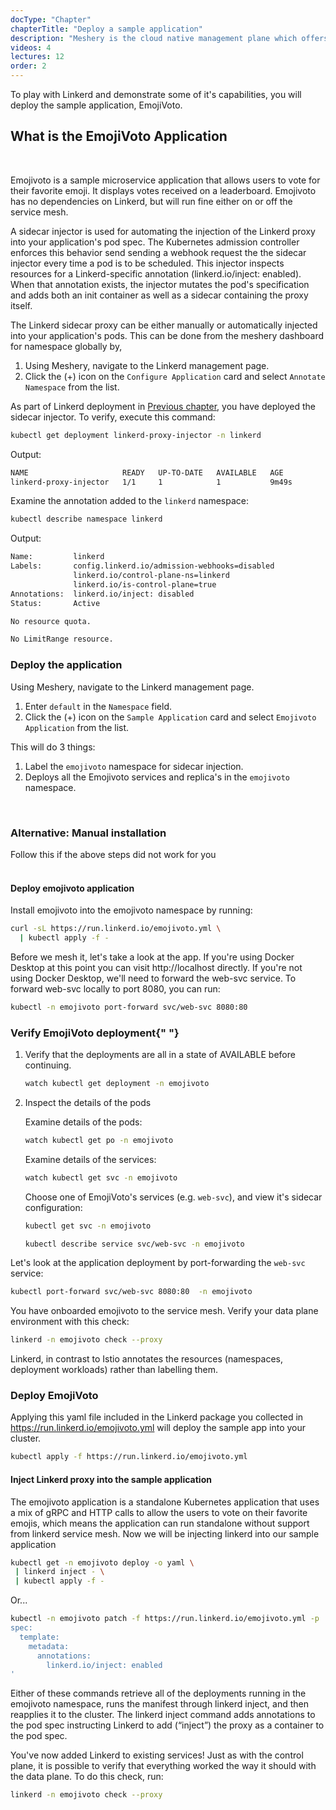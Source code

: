 ```yaml
---
docType: "Chapter"
chapterTitle: "Deploy a sample application"
description: "Meshery is the cloud native management plane which offers lifecycle, configuration, and performance management of service meshes and their workloads."
videos: 4
lectures: 12
order: 2
---
```




<ChapterStyle>

To play with Linkerd and demonstrate some of it's capabilities, you will deploy the sample application, EmojiVoto.

<h2 className="chapter-sub-heading">What is the EmojiVoto Application </h2>
<br />

Emojivoto is a sample microservice application that allows users to vote for their favorite emoji.
It displays votes received on a leaderboard. Emojivoto has no dependencies on Linkerd, but will run
fine either on or off the service mesh.

A sidecar injector is used for automating the injection of the Linkerd proxy into your application's pod spec. The Kubernetes admission controller enforces this behavior send
sending a webhook request the the sidecar injector every time a pod is to be scheduled. This injector inspects resources for a Linkerd-specific annotation (linkerd.io/inject: enabled).
When that annotation exists, the injector mutates the pod's specification and adds both an init container as well as a sidecar containing the proxy itself.

The Linkerd sidecar proxy can be either manually or automatically injected into your application's pods. This can be done from the meshery dashboard for namespace globally by,

1. Using Meshery, navigate to the Linkerd management page.
1. Click the (+) icon on the `Configure Application` card and select `Annotate Namespace` from the list.

As part of Linkerd deployment in [Previous chapter](./getting-started), you have deployed the sidecar injector.
To verify, execute this command:

```sh
kubectl get deployment linkerd-proxy-injector -n linkerd
```

Output:

```sh
NAME                     READY   UP-TO-DATE   AVAILABLE   AGE
linkerd-proxy-injector   1/1     1            1           9m49s
```

Examine the annotation added to the `linkerd` namespace:

```sh
kubectl describe namespace linkerd
```

Output:

```sh
Name:         linkerd
Labels:       config.linkerd.io/admission-webhooks=disabled
              linkerd.io/control-plane-ns=linkerd
              linkerd.io/is-control-plane=true
Annotations:  linkerd.io/inject: disabled
Status:       Active

No resource quota.

No LimitRange resource.
```

<h3 className="chapter-sub-heading"> Deploy the application</h3>

Using Meshery, navigate to the Linkerd management page.

1. Enter `default` in the `Namespace` field.
1. Click the (+) icon on the `Sample Application` card and select `Emojivoto Application` from the list.

This will do 3 things:

1. Label the `emojivoto` namespace for sidecar injection.
1. Deploys all the Emojivoto services and replica's in the `emojivoto` namespace.

<br />
<h3>Alternative: Manual installation </h3>
Follow this if the above steps did not work for you
<br />
<br />

<h4 className="chapter-alt-heading"> Deploy emojivoto application</h4>

Install emojivoto into the emojivoto namespace by running:

```sh
curl -sL https://run.linkerd.io/emojivoto.yml \
  | kubectl apply -f -
```

Before we mesh it, let's take a look at the app.
If you're using Docker Desktop at this point you can visit http://localhost directly.
If you're not using Docker Desktop, we'll need to forward the web-svc service.
To forward web-svc locally to port 8080, you can run:

```sh
kubectl -n emojivoto port-forward svc/web-svc 8080:80
```

<h3 className="chapter-sub-heading">
  <a name="verify"></a> Verify EmojiVoto deployment{" "}
</h3>

1. Verify that the deployments are all in a state of AVAILABLE before continuing.

   ```sh
   watch kubectl get deployment -n emojivoto
   ```

2. Inspect the details of the pods

   Examine details of the pods:

   ```sh
   watch kubectl get po -n emojivoto
   ```

   Examine details of the services:

   ```sh
   watch kubectl get svc -n emojivoto
   ```

   Choose one of EmojiVoto's services (e.g. `web-svc`), and view it's sidecar configuration:

   ```sh
   kubectl get svc -n emojivoto

   kubectl describe service svc/web-svc -n emojivoto
   ```

Let's look at the application deployment by port-forwarding the `web-svc` service:

```sh
kubectl port-forward svc/web-svc 8080:80  -n emojivoto
```

You have onboarded emojivoto to the service mesh. Verify your data plane environment with this check:

```sh
linkerd -n emojivoto check --proxy
```

Linkerd, in contrast to Istio annotates the resources (namespaces, deployment workloads) rather than labelling them.

<h3>Deploy EmojiVoto </h3>

Applying this yaml file included in the Linkerd package you collected in https://run.linkerd.io/emojivoto.yml
will deploy the sample app into your cluster.

```sh
kubectl apply -f https://run.linkerd.io/emojivoto.yml
```

<h4 className="chapter-alt-heading">
  Inject Linkerd proxy into the sample application
</h4>

The emojivoto application is a standalone Kubernetes application that uses a mix of gRPC and
HTTP calls to allow the users to vote on their favorite emojis, which means the
application can run standalone without support from linkerd service mesh. Now we will
be injecting linkerd into our sample application

```sh
kubectl get -n emojivoto deploy -o yaml \
 | linkerd inject - \
 | kubectl apply -f -
```

Or...

```sh
kubectl -n emojivoto patch -f https://run.linkerd.io/emojivoto.yml -p '
spec:
  template:
    metadata:
      annotations:
        linkerd.io/inject: enabled
'
```

Either of these commands retrieve all of the deployments running in the emojivoto namespace, runs the manifest
through linkerd inject, and then reapplies it to the cluster. The linkerd inject command adds annotations to the pod spec
instructing Linkerd to add (“inject”) the proxy as a container to the pod spec.

You've now added Linkerd to existing services! Just as with the control plane, it
is possible to verify that everything worked the way it should with the data plane.
To do this check, run:

```sh
linkerd -n emojivoto check --proxy
```

</ChapterStyle>
